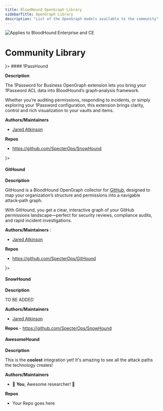 ```yaml
---
title: BloodHound OpenGraph Library
sidebarTitle: OpenGraph Library
description: "List of the OpenGraph models available to the community"
---
```


<Head>
  <link
    rel="stylesheet"
    href="https://cdnjs.cloudflare.com/ajax/libs/font-awesome/6.5.2/css/all.min.css"
    integrity="sha512-S+qz6Np8nQZ8X6jz7fq/yZKejFgqRkEBlRZ3Fbn6Uu6vSjdXKffIu3kJ7M9EivL5ZK5NQUN9zMc36/IG7X1Q8A=="
    crossOrigin="anonymous"
    referrerPolicy="no-referrer"
/>
</Head>

<img noZoom src="/assets/enterprise-AND-community-edition-pill-tag.svg" alt="Applies to BloodHound Enterprise and CE"/>


# Community Library

<AccordionGroup>
<Accordion title="1Password" icon={
    <svg xmlns="http://www.w3.org/2000/svg" viewBox="0 0 171.1 186.1" width="20" height="20">
      <polygon fill="#02b36c" points="58.4 77.3 58.4 83.9 63.1 89.6 78.3 90.3 78.3 77.3 68.2 71.6 58.4 77.3" />
      <polygon fill="#02b36c" points="92.3 77.3 92.3 90.5 107.2 89.6 112.3 83.9 112.3 77.3 102.2 71.6 92.3 77.3" />
      <path
        fill="#fdfeff"
        d="M141.4 125.2l.1-.1V60.9l-17.3-9.7-13-7.3-25.6-14.3-25.2 14.3-13 7.4-3.2 1.8-12.1-7.1 4-2.3 19-10.9 30.2-17.2 30.8 17.3 19 10.7 18.4 10.3 13.7-7.9v-.1l-25.4-14.2-19-10.7L85.3 0 48.4 21.1l-19 10.9-24.4 13.9v.3l25.8 14.8v63.7l55.4 31.9 41.7-23.6 12 7.1-53.6 30.3-67.4-38.8-13.7 7.9 81 46.6 67.3-38.1 13.9-7.9v-.1l-13.8-7.8-12.2-7Zm-13.5-7.8l-41.7 23.6-41.8-24.2v-48l9.8-5.6 13-7.4 18.4-10.5 18.9 10.6 13 7.3 10.4 5.8v48.4Z"
      />
      <polygon fill="#fdfeff" points="156.6 118 171.1 125.4 171.1 60.2 156.6 68.4 156.6 118" />
      <polygon fill="#fdfeff" points="14.6 68.4 0 60.2 0 125.4 14.6 118 14.6 68.4" />
    </svg>
  }>
#### 1PassHound

**Description**

The 1Password for Business OpenGraph extension lets you bring your 1Password ACL data into BloodHound’s graph‑analysis framework. 

Whether you’re auditing permissions, responding to incidents, or simply exploring your 1Password configuration, this extension brings clarity, control and rich visualization to your vaults and items.

**Authors/Maintainers** 

- [Jared Atkinson](https://x.com/jaredcatkinson)

**Repos**

- https://github.com/SpecterOps/SnowHound

</Accordion>
<Accordion title="GitHub"
icon={
    <svg xmlns="http://www.w3.org/2000/svg" viewBox="0 0 171.1 186.1" width="20" height="20">
      <polygon fill="#02b36c" points="58.4 77.3 58.4 83.9 63.1 89.6 78.3 90.3 78.3 77.3 68.2 71.6 58.4 77.3" />
      <polygon fill="#02b36c" points="92.3 77.3 92.3 90.5 107.2 89.6 112.3 83.9 112.3 77.3 102.2 71.6 92.3 77.3" />
      <path
        fill="#fdfeff"
        d="M141.4 125.2l.1-.1V60.9l-17.3-9.7-13-7.3-25.6-14.3-25.2 14.3-13 7.4-3.2 1.8-12.1-7.1 4-2.3 19-10.9 30.2-17.2 30.8 17.3 19 10.7 18.4 10.3 13.7-7.9v-.1l-25.4-14.2-19-10.7L85.3 0 48.4 21.1l-19 10.9-24.4 13.9v.3l25.8 14.8v63.7l55.4 31.9 41.7-23.6 12 7.1-53.6 30.3-67.4-38.8-13.7 7.9 81 46.6 67.3-38.1 13.9-7.9v-.1l-13.8-7.8-12.2-7Zm-13.5-7.8l-41.7 23.6-41.8-24.2v-48l9.8-5.6 13-7.4 18.4-10.5 18.9 10.6 13 7.3 10.4 5.8v48.4Z"
      />
      <polygon fill="#fdfeff" points="156.6 118 171.1 125.4 171.1 60.2 156.6 68.4 156.6 118" />
      <polygon fill="#fdfeff" points="14.6 68.4 0 60.2 0 125.4 14.6 118 14.6 68.4" />
    </svg>
  }>

#### GitHound
**Description**

GitHound is a BloodHound OpenGraph collector for [GitHub](https://github.com), designed to map your organization’s structure and permissions into a navigable attack‑path graph. 

With GitHound, you get a clear, interactive graph of your GitHub permissions landscape—perfect for security reviews, compliance audits, and rapid incident investigations.

**Authors/Maintainers** : 
- [Jared Atkinson](https://x.com/jaredcatkinson)

**Repos**
- https://github.com/SpecterOps/GitHound

</Accordion>
<Accordion title="Snowflake"
icon={
    <svg xmlns="http://www.w3.org/2000/svg" viewBox="0 0 171.1 186.1" width="20" height="20">
      <polygon fill="#02b36c" points="58.4 77.3 58.4 83.9 63.1 89.6 78.3 90.3 78.3 77.3 68.2 71.6 58.4 77.3" />
      <polygon fill="#02b36c" points="92.3 77.3 92.3 90.5 107.2 89.6 112.3 83.9 112.3 77.3 102.2 71.6 92.3 77.3" />
      <path
        fill="#fdfeff"
        d="M141.4 125.2l.1-.1V60.9l-17.3-9.7-13-7.3-25.6-14.3-25.2 14.3-13 7.4-3.2 1.8-12.1-7.1 4-2.3 19-10.9 30.2-17.2 30.8 17.3 19 10.7 18.4 10.3 13.7-7.9v-.1l-25.4-14.2-19-10.7L85.3 0 48.4 21.1l-19 10.9-24.4 13.9v.3l25.8 14.8v63.7l55.4 31.9 41.7-23.6 12 7.1-53.6 30.3-67.4-38.8-13.7 7.9 81 46.6 67.3-38.1 13.9-7.9v-.1l-13.8-7.8-12.2-7Zm-13.5-7.8l-41.7 23.6-41.8-24.2v-48l9.8-5.6 13-7.4 18.4-10.5 18.9 10.6 13 7.3 10.4 5.8v48.4Z"
      />
      <polygon fill="#fdfeff" points="156.6 118 171.1 125.4 171.1 60.2 156.6 68.4 156.6 118" />
      <polygon fill="#fdfeff" points="14.6 68.4 0 60.2 0 125.4 14.6 118 14.6 68.4" />
    </svg>
  }>

#### SnowHound

**Description** 

TO BE ADDED

**Authors/Maintainers**
- [Jared Atkinson](https://x.com/jaredcatkinson)

**Repos**
    - https://github.com/SpecterOps/SnowHound
</Accordion>
<Accordion title="Mystery" icon="people-group">

#### AwesomeHound

**Description**

This is the **coolest** integration yet! It's amazing to see all the attack paths the technology creates!

**Authors/Maintainers**
- 🫵 **You**, Awesome researcher! 🫵

**Repos**
- Your Repo goes here

</Accordion>
</AccordionGroup>
